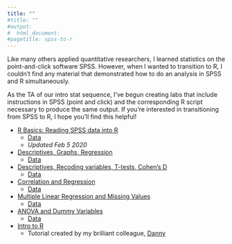 ```yaml
---
title: ""
#title: ""
#output:
#  html_document:
#pagetitle: spss-to-r
---
```

Like many others applied quantitative researchers, I learned statistics on the point-and-click software SPSS.  However, when I wanted to transition to R, I couldn't find any material that demonstrated how to do an analysis in SPSS and R simultaneously.        

As the TA of our intro stat sequence, I've begun creating labs that include instructions in SPSS (point and click) and the corresponding R script necessary to produce the same output.  If you're interested in transitioning from SPSS to R, I hope you'll find this helpful!

- [R Basics: Reading SPSS data into R](/Intro to R.pdf)
  - [Data](/lab7data.sav)
  - *Updated Feb 5 2020*

- [Descriptives, Graphs, Regression](/Lab_6.pdf)
  - [Data](/lab6 data.sav)  

- [Descriptives, Recoding variables, T-tests, Cohen's D](/Lab-7.pdf)
  - [Data](/lab7data.sav)

- [Correlation and Regression](/Lab-1.pdf)
  - [Data](/lab1data.sav)

- [Multiple Linear Regression and Missing Values](/Lab-2.pdf)
  - [Data](/week2d.sav)
  
- [ANOVA and Dummy Variables](/Week-4-Lab.pdf)
  - [Data](/Week4.sav)
  
- [Intro to R](https://dbkatz.com/presentations/) 
  - Tutorial created by my brilliant colleague, [Danny](https://dbkatz.com/about/)
